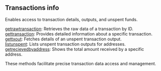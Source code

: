 
<Meta
  title="Bitcoin transactions info| dRPC"
/>

## Transactions info

Enables access to transaction details, outputs, and unspent funds.

[getrawtransaction](/bitcoin-api/transactionsinfo/getrawtransaction): Retrieves the raw data of a transaction by ID. \
[gettransaction](/bitcoin-api/transactionsinfo/gettransaction): Provides detailed information about a specific transaction. \
[gettxout](/bitcoin-api/transactionsinfo/gettxout): Fetches details of an unspent transaction output. \
[listunspent](/bitcoin-api/transactionsinfo/listunspent): Lists unspent transaction outputs for addresses. \
[getrecievedbyaddress](/bitcoin-api/transactionsinfo/getrecievedbyaddress): Shows the total amount received by a specific address.

These methods facilitate precise transaction data access and management.

<Space h={16} />
<GetStarted />
